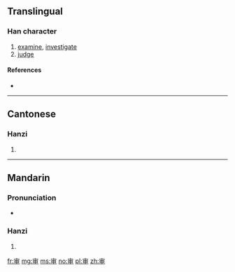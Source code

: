 {{also|審}}
==Translingual==

===Han character===
{{Han char|rn=40|rad=宀|as=05|sn=8|four=|canj=JLWL|ids=⿱宀申}}

# [[examine]], [[investigate]]
# [[judge]]

====References====
* {{Han ref|kx=0284.081|hdz=20921.010|uh=5BA1|ud=23457}}

----

==Cantonese==

===Hanzi===
{{yue-hanzi|jyut=[[sam2]]|y=sam2|tra=審}}

# {{defn|lang=yue|sort=宀05}}

----

==Mandarin==

===Pronunciation===
* {{audio|Zh-shen.ogg|Audio|lang=cmn}}

===Hanzi===
{{cmn-hanzi|tra=審|pin=[[shěn]] ([[shen3]])|wg=shen<sup>3</sup>}}

# {{defn|lang=cmn|sort=宀05}}

[[fr:审]]
[[mg:审]]
[[ms:审]]
[[no:审]]
[[pl:审]]
[[zh:审]]